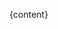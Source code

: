 <div style={{
  display: 'grid',
  gridTemplateColumns: 'repeat(3, 1fr)', /* Three columns */
  gridGap: '1rem',
  justifyItems: 'start', /* Align items to the start of the grid */
}}>

{content}


</div>